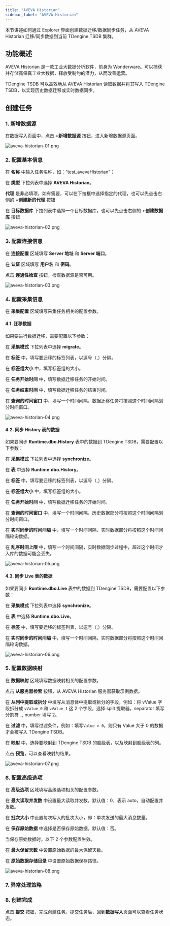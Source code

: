 ```yaml
---
title: "AVEVA Historian"
sidebar_label: "AVEVA Historian"
---
```


本节讲述如何通过 Explorer 界面创建数据迁移/数据同步任务，从 AVEVA Historian 迁移/同步数据到当前 TDengine TSDB 集群。

## 功能概述

AVEVA Historian 是一款工业大数据分析软件，前身为 Wonderware。可以捕获并存储高保真工业大数据，释放受制约的潜力，从而改善运营。

TDengine TSDB 可以高效地从 AVEVA Historian 读取数据并将其写入 TDengine TSDB，以实现历史数据迁移或实时数据同步。

## 创建任务

### 1. 新增数据源

在数据写入页面中，点击 **+新增数据源** 按钮，进入新增数据源页面。

![aveva-historian-01.png](pic/aveva-historian-01.png)

### 2. 配置基本信息

在 **名称** 中输入任务名称，如：“test_avevaHistorian”；

在 **类型** 下拉列表中选择 **AVEVA Historian**。

**代理** 是非必填项，如有需要，可以在下拉框中选择指定的代理，也可以先点击右侧的 **+创建新的代理** 按钮

在 **目标数据库** 下拉列表中选择一个目标数据库，也可以先点击右侧的 **+创建数据库** 按钮

![aveva-historian-02.png](pic/aveva-historian-02.png)

### 3. 配置连接信息

在 **连接配置** 区域填写 **Server 地址** 和 **Server 端口**。

在 **认证** 区域填写 **用户名** 和 **密码**。

点击 **连通性检查** 按钮，检查数据源是否可用。

![aveva-historian-03.png](pic/aveva-historian-03.png)

### 4. 配置采集信息

在 **采集配置** 区域填写采集任务相关的配置参数。

#### 4.1. 迁移数据

如果要进行数据迁移，需要配置以下参数：

在 **采集模式** 下拉列表中选择 **migrate**。

在 **标签** 中，填写要迁移的标签列表，以逗号（,）分隔。

在 **标签组大小** 中，填写标签组的大小。

在 **任务开始时间** 中，填写数据迁移任务的开始时间。

在 **任务结束时间** 中，填写数据迁移任务的结束时间。

在 **查询的时间窗口** 中，填写一个时间间隔，数据迁移任务将按照这个时间间隔划分时间窗口。

![aveva-historian-04.png](pic/aveva-historian-04.png)

#### 4.2. 同步 History 表的数据

如果要同步 **Runtime.dbo.History** 表中的数据到 TDengine TSDB，需要配置以下参数：

在 **采集模式** 下拉列表中选择 **synchronize**。

在 **表** 中选择 **Runtime.dbo.History**。

在 **标签** 中，填写要迁移的标签列表，以逗号（,）分隔。

在 **标签组大小** 中，填写标签组的大小。

在 **任务开始时间** 中，填写数据迁移任务的开始时间。

在 **查询的时间窗口** 中，填写一个时间间隔，历史数据部分将按照这个时间间隔划分时间窗口。

在 **实时同步的时间间隔** 中，填写一个时间间隔，实时数据部分将按照这个时间间隔轮询数据。

在 **乱序时间上限** 中，填写一个时间间隔，实时数据同步过程中，超过这个时间才入库的数据可能会丢失。

![aveva-historian-05.png](pic/aveva-historian-05.png)

#### 4.3. 同步 Live 表的数据

如果要同步 **Runtime.dbo.Live** 表中的数据到 TDengine TSDB，需要配置以下参数：

在 **采集模式** 下拉列表中选择 **synchronize**。

在 **表** 中选择 **Runtime.dbo.Live**。

在 **标签** 中，填写要迁移的标签列表，以逗号（,）分隔。

在 **实时同步的时间间隔** 中，填写一个时间间隔，实时数据部分将按照这个时间间隔轮询数据。

![aveva-historian-06.png](pic/aveva-historian-06.png)

### 5. 配置数据映射

在 **数据映射** 区域填写数据映射相关的配置参数。

点击 **从服务器检索** 按钮，从 AVEVA Historian 服务器获取示例数据。

在 **从列中提取或拆分** 中填写从消息体中提取或拆分的字段，例如：将 vValue 字段拆分成 `vValue_0` 和 `vValue_1` 这 2 个字段，选择
split 提取器，separator 填写分割符 `,`, number 填写 2。

在 **过滤** 中，填写过滤条件，例如：填写`Value > 0`，则只有 Value 大于 0 的数据才会被写入 TDengine TSDB。

在 **映射** 中，选择要映射到 TDengine TSDB 的超级表，以及映射到超级表的列。

点击 **预览**，可以查看映射的结果。

![aveva-historian-07.png](pic/aveva-historian-07.png)

### 6. 配置高级选项

在 **高级选项** 区域填写高级选项相关的配置参数。

在 **最大读取并发数** 中设置最大读取并发数。默认值：0，表示 auto，自动配置并发数。

在 **批次大小** 中设置每次写入的批次大小，即：单次发送的最大消息数量。

在 **保存原始数据** 中选择是否保存原始数据。默认值：否。

当保存原始数据时，以下 2 个参数配置生效。

在 **最大保留天数** 中设置原始数据的最大保留天数。

在 **原始数据存储目录** 中设置原始数据保存路径。

![aveva-historian-08.png](pic/aveva-historian-08.png)

### 7. 异常处理策略


<Contributing />

### 8. 创建完成

点击 **提交** 按钮，完成创建任务。提交任务后，回到**数据写入**页面可以查看任务状态。
